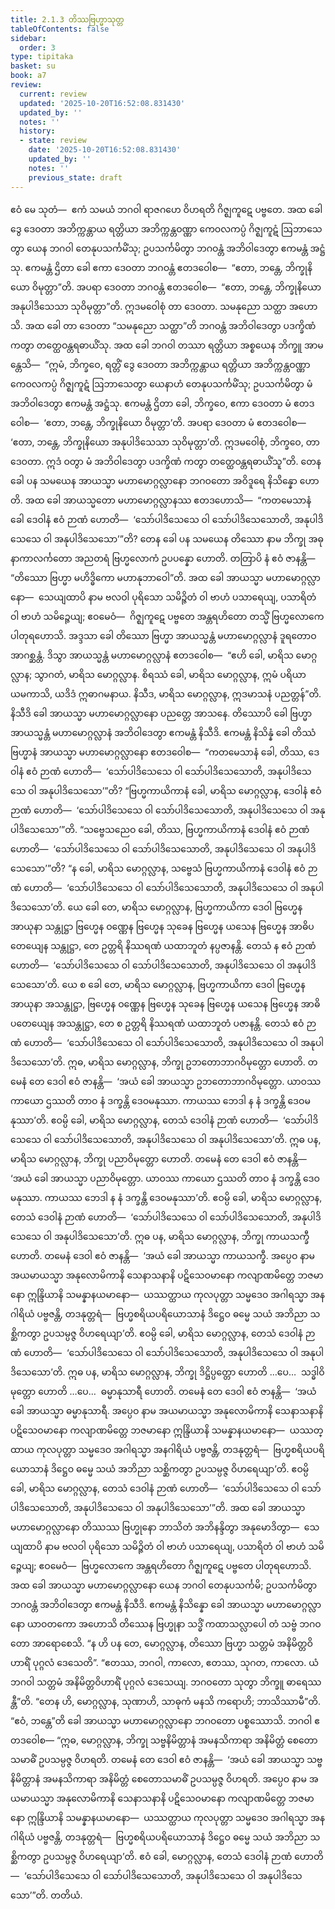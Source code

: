 ```yaml
---
title: 2.1.3 တိဿဗြဟ္မာသုတ္တ
tableOfContents: false
sidebar:
  order: 3
type: tipitaka
basket: su
book: a7
review:
  current: review
  updated: '2025-10-20T16:52:08.831430'
  updated_by: ''
  notes: ''
  history:
  - state: review
    date: '2025-10-20T16:52:08.831430'
    updated_by: ''
    notes: ''
    previous_state: draft
---
```



<DynamicBreadcrumb />


<ReviewStatus review={frontmatter.review} showDetails={true} />

<HypothesisAnnotation frontmatter={frontmatter} />

<Division number="56" book="a7" e="ch" v="16" p="453">

<Paragraph number="345" book="a7">
ဧဝံ မေ သုတံ—  ဧကံ သမယံ ဘဂဝါ ရာဇဂဟေ ဝိဟရတိ ဂိဇ္ဈကူဋေ ပဗ္ဗတေ. အထ ခေါ ဒွေ ဒေဝတာ အဘိက္ကန္တာယ ရတ္တိယာ အဘိက္ကန္တဝဏ္ဏာ ကေဝလကပ္ပံ ဂိဇ္ဈကူဋံ ဩဘာသေတွာ ယေန ဘဂဝါ တေနုပသင်္ကမိံသု; ဥပသင်္ကမိတွာ ဘဂဝန္တံ အဘိဝါဒေတွာ ဧကမန္တံ အဋ္ဌံသု. ဧကမန္တံ ဌိတာ ခေါ ဧကာ ဒေဝတာ ဘဂဝန္တံ ဧတဒဝေါစ—  “ဧတာ, ဘန္တေ, ဘိက္ခုနိယော ဝိမုတ္တာ”တိ. အပရာ ဒေဝတာ ဘဂဝန္တံ ဧတဒဝေါစ—  “ဧတာ, ဘန္တေ, ဘိက္ခုနိယော အနုပါဒိသေသာ သုဝိမုတ္တာ”တိ. ဣဒမဝေါစုံ တာ ဒေဝတာ. သမနုညော သတ္ထာ အဟောသိ. အထ ခေါ တာ ဒေဝတာ “သမနုညော သတ္ထာ”တိ ဘဂဝန္တံ အဘိဝါဒေတွာ ပဒက္ခိဏံ ကတွာ တတ္ထေဝန္တရဓာယိံသု.
</Paragraph>

<Paragraph number="346" book="a7">
အထ ခေါ ဘဂဝါ တဿာ ရတ္တိယာ အစ္စယေန ဘိက္ခူ အာမန္တေသိ—  “ဣမံ, ဘိက္ခဝေ, ရတ္တိံ ဒွေ ဒေဝတာ အဘိက္ကန္တာယ ရတ္တိယာ အဘိက္ကန္တဝဏ္ဏာ ကေဝလကပ္ပံ ဂိဇ္ဈကူဋံ ဩဘာသေတွာ ယေနာဟံ တေနုပသင်္ကမိံသု; ဥပသင်္ကမိတွာ မံ အဘိဝါဒေတွာ ဧကမန္တံ အဋ္ဌံသု. ဧကမန္တံ ဌိတာ ခေါ, ဘိက္ခဝေ, ဧကာ ဒေဝတာ မံ ဧတဒဝေါစ—  ‘ဧတာ, ဘန္တေ, ဘိက္ခုနိယော ဝိမုတ္တာ’တိ. အပရာ ဒေဝတာ မံ ဧတဒဝေါစ—  ‘ဧတာ, ဘန္တေ, ဘိက္ခုနိယော အနုပါဒိသေသာ သုဝိမုတ္တာ’တိ. ဣဒမဝေါစုံ, ဘိက္ခဝေ, တာ ဒေဝတာ. ဣဒံ ဝတွာ မံ အဘိဝါဒေတွာ ပဒက္ခိဏံ ကတွာ တတ္ထေဝန္တရဓာယိံသူ”တိ.
</Paragraph>

<Paragraph number="347" book="a7">
တေန ခေါ ပန သမယေန အာယသ္မာ မဟာမောဂ္ဂလ္လာနော ဘဂဝတော အဝိဒူရေ နိသိန္နော ဟောတိ. အထ ခေါ အာယသ္မတော မဟာမောဂ္ဂလ္လာနဿ ဧတဒဟောသိ—  “ကတမေသာနံ ခေါ ဒေဝါနံ ဧဝံ ဉာဏံ ဟောတိ—  ‘သော်ပါဒိသေသေ ဝါ သော်ပါဒိသေသောတိ, အနုပါဒိသေသေ ဝါ အနုပါဒိသေသော’”တိ? တေန ခေါ ပန သမယေန တိဿော နာမ ဘိက္ခု အဓုနာကာလင်္ကတော အညတရံ ဗြဟ္မလောကံ ဥပပန္နော ဟောတိ. တတြာပိ နံ ဧဝံ ဇာနန္တိ—  “တိဿော ဗြဟ္မာ မဟိဒ္ဓိကော မဟာနုဘာဝေါ”တိ.
</Paragraph>

<Paragraph number="348" book="a7">
အထ ခေါ အာယသ္မာ မဟာမောဂ္ဂလ္လာနော—  သေယျထာပိ နာမ ဗလဝါ ပုရိသော သမိဉ္ဇိတံ ဝါ ဗာဟံ ပသာရေယျ, ပသာရိတံ ဝါ ဗာဟံ သမိဉ္ဇေယျ; ဧဝမေဝံ—  ဂိဇ္ဈကူဋေ ပဗ္ဗတေ အန္တရဟိတော တသ္မိံ ဗြဟ္မလောကေ ပါတုရဟောသိ. အဒ္ဒသာ ခေါ တိဿော ဗြဟ္မာ အာယသ္မန္တံ မဟာမောဂ္ဂလ္လာနံ ဒူရတောဝ အာဂစ္ဆန္တံ. ဒိသွာ အာယသ္မန္တံ မဟာမောဂ္ဂလ္လာနံ ဧတဒဝေါစ—  “ဧဟိ ခေါ, မာရိသ မောဂ္ဂလ္လာန; သွာဂတံ, မာရိသ မောဂ္ဂလ္လာန. စိရဿံ ခေါ, မာရိသ မောဂ္ဂလ္လာန, ဣမံ ပရိယာယမကာသိ, ယဒိဒံ ဣဓာဂမနာယ. နိသီဒ, မာရိသ မောဂ္ဂလ္လာန, ဣဒမာသနံ ပညတ္တန်”တိ. နိသီဒိ ခေါ အာယသ္မာ မဟာမောဂ္ဂလ္လာနော ပညတ္တေ အာသနေ. တိဿောပိ ခေါ ဗြဟ္မာ အာယသ္မန္တံ မဟာမောဂ္ဂလ္လာနံ အဘိဝါဒေတွာ ဧကမန္တံ နိသီဒိ. ဧကမန္တံ နိသိန္နံ ခေါ တိဿံ ဗြဟ္မာနံ အာယသ္မာ မဟာမောဂ္ဂလ္လာနော ဧတဒဝေါစ—  “ကတမေသာနံ ခေါ, တိဿ, ဒေဝါနံ ဧဝံ ဉာဏံ ဟောတိ—  ‘သော်ပါဒိသေသေ ဝါ သော်ပါဒိသေသောတိ, အနုပါဒိသေသေ ဝါ အနုပါဒိသေသော’”တိ? “ဗြဟ္မကာယိကာနံ ခေါ, မာရိသ မောဂ္ဂလ္လာန, ဒေဝါနံ ဧဝံ ဉာဏံ ဟောတိ—  ‘သော်ပါဒိသေသေ ဝါ သော်ပါဒိသေသောတိ, အနုပါဒိသေသေ ဝါ အနုပါဒိသေသော’”တိ.
</Paragraph>

<Paragraph number="349" book="a7">
“သဗ္ဗေသညေဝ ခေါ, တိဿ, ဗြဟ္မကာယိကာနံ ဒေဝါနံ ဧဝံ ဉာဏံ ဟောတိ—  ‘သော်ပါဒိသေသေ ဝါ သော်ပါဒိသေသောတိ, အနုပါဒိသေသေ ဝါ အနုပါဒိသေသော’”တိ? “န ခေါ, မာရိသ မောဂ္ဂလ္လာန, သဗ္ဗေသံ ဗြဟ္မကာယိကာနံ ဒေဝါနံ ဧဝံ ဉာဏံ ဟောတိ—  ‘သော်ပါဒိသေသေ ဝါ သော်ပါဒိသေသောတိ, အနုပါဒိသေသေ ဝါ အနုပါဒိသေသော’တိ.
</Paragraph>

<Paragraph number="350" book="a7">
ယေ ခေါ တေ, မာရိသ မောဂ္ဂလ္လာန, ဗြဟ္မကာယိကာ ဒေဝါ ဗြဟ္မေန အာယုနာ သန္တုဋ္ဌာ ဗြဟ္မေန ဝဏ္ဏေန ဗြဟ္မေန သုခေန ဗြဟ္မေန ယသေန ဗြဟ္မေန အာဓိပတေယျေန သန္တုဋ္ဌာ, တေ ဥတ္တရိ နိဿရဏံ ယထာဘူတံ နပ္ပဇာနန္တိ. တေသံ န ဧဝံ ဉာဏံ ဟောတိ—  ‘သော်ပါဒိသေသေ ဝါ သော်ပါဒိသေသောတိ, အနုပါဒိသေသေ ဝါ အနုပါဒိသေသော’တိ. ယေ စ ခေါ တေ, မာရိသ မောဂ္ဂလ္လာန, ဗြဟ္မကာယိကာ ဒေဝါ ဗြဟ္မေန အာယုနာ အသန္တုဋ္ဌာ, ဗြဟ္မေန ဝဏ္ဏေန ဗြဟ္မေန သုခေန ဗြဟ္မေန ယသေန ဗြဟ္မေန အာဓိပတေယျေန အသန္တုဋ္ဌာ, တေ စ ဥတ္တရိ နိဿရဏံ ယထာဘူတံ ပဇာနန္တိ. တေသံ ဧဝံ ဉာဏံ ဟောတိ—  ‘သော်ပါဒိသေသေ ဝါ သော်ပါဒိသေသောတိ, အနုပါဒိသေသေ ဝါ အနုပါဒိသေသော’တိ.
</Paragraph>

<Paragraph number="351" book="a7">
ဣဓ, မာရိသ မောဂ္ဂလ္လာန, ဘိက္ခု ဥဘတောဘာဂဝိမုတ္တော ဟောတိ. တမေနံ တေ ဒေဝါ ဧဝံ ဇာနန္တိ—  ‘အယံ ခေါ အာယသ္မာ ဥဘတောဘာဂဝိမုတ္တော. ယာဝဿ ကာယော ဌဿတိ တာဝ နံ ဒက္ခန္တိ ဒေဝမနုဿာ. ကာယဿ ဘေဒါ န နံ ဒက္ခန္တိ ဒေဝမနုဿာ’တိ. ဧဝမ္ပိ ခေါ, မာရိသ မောဂ္ဂလ္လာန, တေသံ ဒေဝါနံ ဉာဏံ ဟောတိ—  ‘သော်ပါဒိသေသေ ဝါ သော်ပါဒိသေသောတိ, အနုပါဒိသေသေ ဝါ အနုပါဒိသေသော’တိ.
</Paragraph>

<Paragraph number="352" book="a7">
ဣဓ ပန, မာရိသ မောဂ္ဂလ္လာန, ဘိက္ခု ပညာဝိမုတ္တော ဟောတိ. တမေနံ တေ ဒေဝါ ဧဝံ ဇာနန္တိ—  ‘အယံ ခေါ အာယသ္မာ ပညာဝိမုတ္တော. ယာဝဿ ကာယော ဌဿတိ တာဝ နံ ဒက္ခန္တိ ဒေဝမနုဿာ. ကာယဿ ဘေဒါ န နံ ဒက္ခန္တိ ဒေဝမနုဿာ’တိ. ဧဝမ္ပိ ခေါ, မာရိသ မောဂ္ဂလ္လာန, တေသံ ဒေဝါနံ ဉာဏံ ဟောတိ—  ‘သော်ပါဒိသေသေ ဝါ သော်ပါဒိသေသောတိ, အနုပါဒိသေသေ ဝါ အနုပါဒိသေသော’တိ.
</Paragraph>

<Paragraph number="353" book="a7">
ဣဓ ပန, မာရိသ မောဂ္ဂလ္လာန, ဘိက္ခု ကာယသက္ခီ ဟောတိ. တမေနံ ဒေဝါ ဧဝံ ဇာနန္တိ—  ‘အယံ ခေါ အာယသ္မာ ကာယသက္ခီ. အပ္ပေဝ နာမ အယမာယသ္မာ အနုလောမိကာနိ သေနာသနာနိ ပဋိသေဝမာနော ကလျာဏမိတ္တေ ဘဇမာနော ဣန္ဒြိယာနိ သမန္နာနယမာနော—  ယဿတ္ထာယ ကုလပုတ္တာ သမ္မဒေဝ အဂါရသ္မာ အနဂါရိယံ ပဗ္ဗဇန္တိ, တဒနုတ္တရံ—  ဗြဟ္မစရိယပရိယောသာနံ ဒိဋ္ဌေဝ ဓမ္မေ သယံ အဘိညာ သစ္ဆိကတွာ ဥပသမ္ပဇ္ဇ ဝိဟရေယျာ’တိ. ဧဝမ္ပိ ခေါ, မာရိသ မောဂ္ဂလ္လာန, တေသံ ဒေဝါနံ ဉာဏံ ဟောတိ—  ‘သော်ပါဒိသေသေ ဝါ သော်ပါဒိသေသောတိ, အနုပါဒိသေသေ ဝါ အနုပါဒိသေသော’တိ.
</Paragraph>

<Paragraph number="354" book="a7">
ဣဓ ပန, မာရိသ မောဂ္ဂလ္လာန, ဘိက္ခု ဒိဋ္ဌိပ္ပတ္တော ဟောတိ …ပေ…  သဒ္ဓါဝိမုတ္တော ဟောတိ …ပေ…  ဓမ္မာနုသာရီ ဟောတိ. တမေနံ တေ ဒေဝါ ဧဝံ ဇာနန္တိ—  ‘အယံ ခေါ အာယသ္မာ ဓမ္မာနုသာရီ. အပ္ပေဝ နာမ အယမာယသ္မာ အနုလောမိကာနိ သေနာသနာနိ ပဋိသေဝမာနော ကလျာဏမိတ္တေ ဘဇမာနော ဣန္ဒြိယာနိ သမန္နာနယမာနော—  ယဿတ္ထာယ ကုလပုတ္တာ သမ္မဒေဝ အဂါရသ္မာ အနဂါရိယံ ပဗ္ဗဇန္တိ, တဒနုတ္တရံ—  ဗြဟ္မစရိယပရိယောသာနံ ဒိဋ္ဌေဝ ဓမ္မေ သယံ အဘိညာ သစ္ဆိကတွာ ဥပသမ္ပဇ္ဇ ဝိဟရေယျာ’တိ. ဧဝမ္ပိ ခေါ, မာရိသ မောဂ္ဂလ္လာန, တေသံ ဒေဝါနံ ဉာဏံ ဟောတိ—  ‘သော်ပါဒိသေသေ ဝါ သော်ပါဒိသေသောတိ, အနုပါဒိသေသေ ဝါ အနုပါဒိသေသော’”တိ.
</Paragraph>

<Paragraph number="355" book="a7">
အထ ခေါ အာယသ္မာ မဟာမောဂ္ဂလ္လာနော တိဿဿ ဗြဟ္မုနော ဘာသိတံ အဘိနန္ဒိတွာ အနုမောဒိတွာ—  သေယျထာပိ နာမ ဗလဝါ ပုရိသော သမိဉ္ဇိတံ ဝါ ဗာဟံ ပသာရေယျ, ပသာရိတံ ဝါ ဗာဟံ သမိဉ္ဇေယျ; ဧဝမေဝံ—  ဗြဟ္မလောကေ အန္တရဟိတော ဂိဇ္ဈကူဋေ ပဗ္ဗတေ ပါတုရဟောသိ. အထ ခေါ အာယသ္မာ မဟာမောဂ္ဂလ္လာနော ယေန ဘဂဝါ တေနုပသင်္ကမိ; ဥပသင်္ကမိတွာ ဘဂဝန္တံ အဘိဝါဒေတွာ ဧကမန္တံ နိသီဒိ. ဧကမန္တံ နိသိန္နော ခေါ အာယသ္မာ မဟာမောဂ္ဂလ္လာနော ယာဝတကော အဟောသိ တိဿေန ဗြဟ္မုနာ သဒ္ဓိံ ကထာသလ္လာပေါ တံ သဗ္ဗံ ဘဂဝတော အာရောစေသိ.
</Paragraph>

<Paragraph number="356" book="a7">
“န ဟိ ပန တေ, မောဂ္ဂလ္လာန, တိဿော ဗြဟ္မာ သတ္တမံ အနိမိတ္တဝိဟာရိံ ပုဂ္ဂလံ ဒေသေတိ”. “ဧတဿ, ဘဂဝါ, ကာလော, ဧတဿ, သုဂတ, ကာလော. ယံ ဘဂဝါ သတ္တမံ အနိမိတ္တဝိဟာရိံ ပုဂ္ဂလံ ဒေသေယျ. ဘဂဝတော သုတွာ ဘိက္ခူ ဓာရေဿန္တီ”တိ. “တေန ဟိ, မောဂ္ဂလ္လာန, သုဏာဟိ, သာဓုကံ မနသိ ကရောဟိ; ဘာသိဿာမီ”တိ. “ဧဝံ, ဘန္တေ”တိ ခေါ အာယသ္မာ မဟာမောဂ္ဂလ္လာနော ဘဂဝတော ပစ္စဿောသိ. ဘဂဝါ ဧတဒဝေါစ—
</Paragraph>

<Paragraph number="357" book="a7">
“ဣဓ, မောဂ္ဂလ္လာန, ဘိက္ခု သဗ္ဗနိမိတ္တာနံ အမနသိကာရာ အနိမိတ္တံ စေတောသမာဓိံ ဥပသမ္ပဇ္ဇ ဝိဟရတိ. တမေနံ တေ ဒေဝါ ဧဝံ ဇာနန္တိ—  ‘အယံ ခေါ အာယသ္မာ သဗ္ဗနိမိတ္တာနံ အမနသိကာရာ အနိမိတ္တံ စေတောသမာဓိံ ဥပသမ္ပဇ္ဇ ဝိဟရတိ. အပ္ပေဝ နာမ အယမာယသ္မာ အနုလောမိကာနိ သေနာသနာနိ ပဋိသေဝမာနော ကလျာဏမိတ္တေ ဘဇမာနော ဣန္ဒြိယာနိ သမန္နာနယမာနော—  ယဿတ္ထာယ ကုလပုတ္တာ သမ္မဒေဝ အဂါရသ္မာ အနဂါရိယံ ပဗ္ဗဇန္တိ, တဒနုတ္တရံ—  ဗြဟ္မစရိယပရိယောသာနံ ဒိဋ္ဌေဝ ဓမ္မေ သယံ အဘိညာ သစ္ဆိကတွာ ဥပသမ္ပဇ္ဇ ဝိဟရေယျာ’တိ. ဧဝံ ခေါ, မောဂ္ဂလ္လာန, တေသံ ဒေဝါနံ ဉာဏံ ဟောတိ—  ‘သော်ပါဒိသေသေ ဝါ သော်ပါဒိသေသောတိ, အနုပါဒိသေသေ ဝါ အနုပါဒိသေသော’”တိ.

</Paragraph>
</Division>

<Paragraph number="358" type="center" book="a7">
တတိယံ.
</Paragraph>